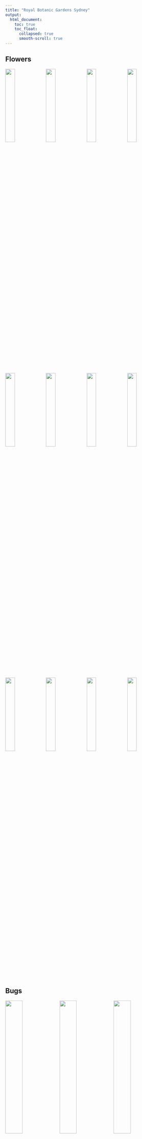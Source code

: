 ```yaml
---
title: "Royal Botanic Gardens Sydney"
output: 
  html_document:
    toc: true
    toc_float:
      collapsed: true
      smooth-scroll: true
---
```

## Flowers

<img src="./pics/rbg/flower-1.jpg" style="float: left; width: 24.25%; margin-right: 1%; margin-bottom: 0.5em;">
<img src="./pics/rbg/flower-2.jpg" style="float: left; width: 24.25%; margin-right: 1%; margin-bottom: 0.5em;">
<img src="./pics/rbg/flower-3.jpg" style="float: left; width: 24.25%; margin-right: 1%; margin-bottom: 0.5em;">
<img src="./pics/rbg/flower-4.jpg" style="float: left; width: 24.25%; margin-right: 0%; margin-bottom: 0.5em;">
<img src="./pics/rbg/flower-5.jpg" style="float: left; width: 24.25%; margin-right: 1%; margin-bottom: 0.5em;">
<img src="./pics/rbg/flower-6.jpg" style="float: left; width: 24.25%; margin-right: 1%; margin-bottom: 0.5em;">
<img src="./pics/rbg/flower-7.jpg" style="float: left; width: 24.25%; margin-right: 1%; margin-bottom: 0.5em;">
<img src="./pics/rbg/flower-8.jpg" style="float: left; width: 24.25%; margin-right: 0%; margin-bottom: 0.5em;">
<img src="./pics/rbg/flower-9.jpg" style="float: left; width: 24.25%; margin-right: 1%; margin-bottom: 0.5em;">
<img src="./pics/rbg/flower-10.jpg" style="float: left; width: 24.25%; margin-right: 1%; margin-bottom: 0.5em;">
<img src="./pics/rbg/flower-11.jpg" style="float: left; width: 24.25%; margin-right: 1%; margin-bottom: 0.5em;">
<img src="./pics/rbg/flower-12.jpg" style="float: left; width: 24.25%; margin-right: 0%; margin-bottom: 0.5em;">
<p style="clear: both;">

## Bugs

<img src="./pics/rbg/bug-1.jpg" style="float: left; width: 32.66%; margin-right: 1%; margin-bottom: 0.5em;">
<img src="./pics/rbg/bug-2.jpg" style="float: left; width: 32.66%; margin-right: 1%; margin-bottom: 0.5em;">
<img src="./pics/rbg/bug-3.jpg" style="float: left; width: 32.66%; margin-right: 0%; margin-bottom: 0.5em;">
<p style="clear: both;">

## Seagulls

<img src="./pics/rbg/seagull-1.jpg" style="float: left; width: 24.25%; margin-right: 1%; margin-bottom: 0.5em;">
<img src="./pics/rbg/seagull-2.jpg" style="float: left; width: 24.25%; margin-right: 1%; margin-bottom: 0.5em;">
<img src="./pics/rbg/seagull-3.jpg" style="float: left; width: 24.25%; margin-right: 1%; margin-bottom: 0.5em;">
<img src="./pics/rbg/seagull-4.jpg" style="float: left; width: 24.25%; margin-right: 0%; margin-bottom: 0.5em;">
<img src="./pics/rbg/seagull-5.jpg" style="float: left; width: 24.25%; margin-right: 1%; margin-bottom: 0.5em;">
<img src="./pics/rbg/seagull-6.jpg" style="float: left; width: 24.25%; margin-right: 1%; margin-bottom: 0.5em;">
<img src="./pics/rbg/seagull-7.jpg" style="float: left; width: 24.25%; margin-right: 1%; margin-bottom: 0.5em;">
<img src="./pics/rbg/seagull-8.jpg" style="float: left; width: 24.25%; margin-right: 0%; margin-bottom: 0.5em;">
<img src="./pics/rbg/seagull-9.jpg" style="float: left; width: 24.25%; margin-right: 1%; margin-bottom: 0.5em;">
<p style="clear: both;">

## Other birds

<img src="./pics/rbg/bird-1.jpg" style="float: left; width: 32.66%; margin-right: 1%; margin-bottom: 0.5em;">
<img src="./pics/rbg/bird-2.jpg" style="float: left; width: 32.66%; margin-right: 1%; margin-bottom: 0.5em;">
<img src="./pics/rbg/bird-3.jpg" style="float: left; width: 32.66%; margin-right: 0%; margin-bottom: 0.5em;">
<p style="clear: both;">

## Misc.

<img src="./pics/rbg/misc-1.jpg" style="float: left; width: 32.66%; margin-right: 1%; margin-bottom: 0.5em;">
<img src="./pics/rbg/misc-2.jpg" style="float: left; width: 32.66%; margin-right: 1%; margin-bottom: 0.5em;">
<img src="./pics/rbg/misc-3.jpg" style="float: left; width: 32.66%; margin-right: 0%; margin-bottom: 0.5em;">
<p style="clear: both;">

\

<img src="./pics/rbg/misc-4.jpg" style="float: center;">

<p align = "center">
Man O' War Steps near the Sydney Opera House
</p>

\

<img src="./pics/rbg/misc-5.jpg" style="float: center;">

<p align = "center">
Random tree
</p>

\

<img src="./pics/rbg/misc-6.jpg" style="float: center;">

<p align = "center">
Clouds overlooking the gardens
</p>
